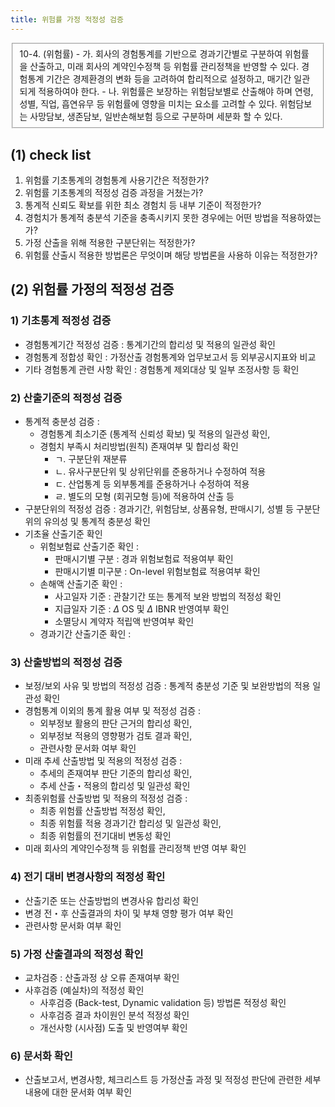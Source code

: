 ```yaml
---
title: 위험률 가정 적정성 검증
---
```



<Fieldset legend = "별표 35. 책임준비금 산출기준" toggleable>
10-4. (위험률)
- 가. 회사의 경험통계를 기반으로 경과기간별로 구분하여 위험률을 산출하고, 미래 회사의 계약인수정책 등 위험률 관리정책을 반영할 수 있다. 경험통계 기간은 경제환경의 변화 등을 고려하여 합리적으로 설정하고, 매기간 일관되게 적용하여야 한다.
- 나. 위험률은 보장하는 위험담보별로 산출해야 하며 연령, 성별, 직업, 흡연유무 등 위험률에 영향을 미치는 요소를 고려할 수 있다. 위험담보는 사망담보, 생존담보, 일반손해보험 등으로 구분하며 세분화 할 수 있다.
</Fieldset>

## (1) check list
1. 위험률 기초통계의 경험통계 사용기간은 적정한가?
2. 위험률 기초통계의 적정성 검증  과정을 거쳤는가?
3. 통계적 신뢰도 확보를 위한 최소 경험치 등 내부 기준이 적정한가?
4. 경험치가 통계적 충분석 기준을 충족시키지 못한 경우에는 어떤 방법을 적용하였는가?
5. 가정 산출을 위해 적용한 구분단위는 적정한가?
6. 위험률 산출시 적용한 방법론은 무엇이며 해당 방법론을 사용하 이유는 적정한가?


## (2) 위험률 가정의 적정성 검증

### 1) 기초통계 적정성 검증
- 경험통계기간 적정성 검증 : 통계기간의 합리성 및 적용의 일관성 확인
- 경험통계 정합성 확인 : 가정산출 경험통계와 업무보고서 등 외부공시지표와 비교
- 기타 경험통계 관련 사항 확인 : 경험통계 제외대상 및 일부 조정사항 등 확인

### 2) 산출기준의 적정성 검증
- 통계적 충분성 검증 :
  - 경험통계 최소기준 (통계적 신뢰성 확보) 및 적용의 일관성 확인,
  - 경험치 부족시 처리방법(원칙) 존재여부 및 합리성 확인
    - ㄱ. 구분단위 재분류
    - ㄴ. 유사구분단위 및 상위단위를 준용하거나 수정하여 적용
    - ㄷ. 산업통계 등 외부통계를 준용하거나 수정하여 적용
    - ㄹ. 별도의 모형 (회귀모형 등)에 적용하여 산출 등
- 구분단위의 적정성 검증 : 경과기간, 위험담보, 상품유형, 판매시기, 성별 등 구분단위의 유의성 및 통계적 충분성 확인
- 기초율 산출기준 확인
  - 위험보험료 산출기준 확인 :
    - 판매시기별 구분 : 경과 위험보험료 적용여부 확인
    - 판매시기별 미구분 : On-level 위험보험료 적용여부 확인
  - 손해액 산출기준 확인 :
    - 사고일자 기준 : 관찰기간 또는 통계적 보완 방법의 적정성 확인
    - 지급일자 기준 : $\Delta$ OS 및 $\Delta$ IBNR 반영여부 확인
    - 소멸당시 계약자 적립액 반영여부 확인
  - 경과기간 산출기준 확인 :

### 3) 산출방법의 적정성 검증
- 보정/보외 사유 및 방법의 적정성 검증 : 통계적 충분성 기준 및 보완방법의 적용 일관성 확인
- 경험통계 이외의 통계 활용 여부 및 적정성 검증 :
  - 외부정보 활용의 판단 근거의 합리성 확인,
  - 외부정보 적용의 영향평가 검토 결과 확인,
  - 관련사항 문서화 여부 확인
- 미래 추세 산출방법 및 적용의 적정성 검증 :
  - 추세의 존재여부 판단 기준의 합리성 확인,
  - 추세 산출・적용의 합리성 및 일관성 확인
- 최종위험률 산출방법 및 적용의 적정성 검증 :
  - 최종 위험률 산출방법 적정성 확인,
  - 최종 위험률 적용 경과기간 합리성 및 일관성 확인,
  - 최종 위험률의 전기대비 변동성 확인
- 미래 회사의 계약인수정책 등 위험률 관리정책 반영 여부 확인

### 4) 전기 대비 변경사항의 적정성 확인
- 산출기준 또는 산출방법의 변경사유 합리성 확인
- 변경 전・후 산출결과의 차이 및 부채 영향 평가 여부 확인
- 관련사항 문서화 여부 확인

### 5) 가정 산출결과의 적정성 확인
- 교차검증 : 산출과정 상 오류 존재여부 확인
- 사후검증 (예실차)의 적정성 확인
  - 사후검증 (Back-test, Dynamic validation 등) 방법론 적정성 확인
  - 사후검증 결과 차이원인 분석 적정성 확인
  - 개선사항 (시사점) 도출 및 반영여부 확인

### 6) 문서화 확인
- 산출보고서, 변경사항, 체크리스트 등 가정산출 과정 및 적정성 판단에 관련한 세부내용에 대한 문서화 여부 확인
